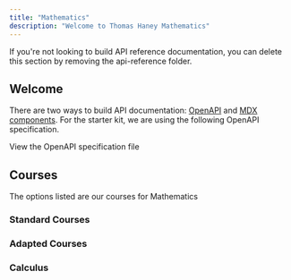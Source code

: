 ```yaml
---
title: "Mathematics"
description: "Welcome to Thomas Haney Mathematics"
---
```


<Note>
  If you're not looking to build API reference documentation, you can delete
  this section by removing the api-reference folder.
</Note>

## Welcome

There are two ways to build API documentation: [OpenAPI](https://mintlify.com/docs/api-playground/openapi/setup) and [MDX components](https://mintlify.com/docs/api-playground/mdx/configuration). For the starter kit, we are using the following OpenAPI specification.

<Card title="Plant Store Endpoints" icon="leaf" href="https://github.com/mintlify/starter/blob/main/api-reference/openapi.json">
  View the OpenAPI specification file
</Card>

## Courses

The options listed are our courses for Mathematics

### Standard Courses

<AccordionGroup>
  <Accordion title="Math 8" defaultOpen={false} />

  <Accordion title="Math 9" defaultOpen={false} />

  <Accordion title="Math 10 Workplace" defaultOpen={false} />

  <Accordion title="Math 10 Foundations" defaultOpen={false} />

  <Accordion title="Math 11 Workplace" defaultOpen={false} />

  <Accordion title="Math 11 Foundations" defaultOpen={false} />

  <Accordion title="Math 12 Foundations" defaultOpen={false} />

  <Accordion title="Math 12 Apprenticeship" defaultOpen={false} />
</AccordionGroup>

### Adapted Courses

<AccordionGroup>
  <Accordion title="New Accordion" defaultOpen="false" />

  <Accordion title="New Accordion" defaultOpen="false" />
</AccordionGroup>

###

### Calculus

<AccordionGroup>
  <Accordion title="Math 11 Pre-Calculus" defaultOpen={false} />

  <Accordion title="Math 12 Pre-Calculus" defaultOpen={false} />

  <Accordion title="Math 12 Calculus" defaultOpen={false} />
</AccordionGroup>

###